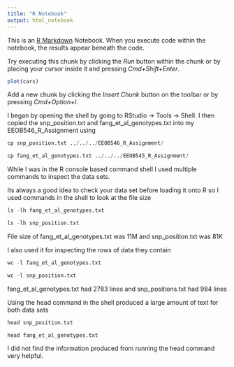 ```yaml
---
title: "R Notebook"
output: html_notebook
---
```


This is an [R Markdown](http://rmarkdown.rstudio.com) Notebook. When you execute code within the notebook, the results appear beneath the code. 

Try executing this chunk by clicking the *Run* button within the chunk or by placing your cursor inside it and pressing *Cmd+Shift+Enter*. 

```r
plot(cars)
```

Add a new chunk by clicking the *Insert Chunk* button on the toolbar or by pressing *Cmd+Option+I*.

I began by opening the shell by going to RStudio -> Tools -> Shell.  I then copied the snp_position.txt and fang_et_al_genotypes.txt into my EEOB546_R_Assignment using

```r
cp snp_position.txt ../../../EEOB546_R_Assignment/
```
```r
cp fang_et_al_genotypes.txt ../../../EEOB545_R_Assignment/
```

While I was in the R console based command shell I used multiple commands to inspect the data sets.

Its always a good idea to check your data set before loading it onto R so I used commands in the shell to look at the file size 

```r
ls -lh fang_et_al_genotypes.txt 
```
```r
ls -lh snp_position.txt 
```

File size of fang_et_al_genotypes.txt was 11M and snp_position.txt was 81K

I also used it for inspecting the rows of data they contain
```r
wc -l fang_et_al_genotypes.txt 
```
```r
wc -l snp_position.txt
```
fang_et_al_genotypes.txt had 2783 lines and snp_positions.txt had 984 lines

Using the head command in the shell produced a large amount of text for both data sets
```r
head snp_position.txt
```
```r
head fang_et_al_genotypes.txt
```

I did not find the information produced from running the head command very helpful.

